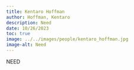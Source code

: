 ```yaml
---
title: Kentaro Hoffman
author: Hoffman, Kentaro
description: Need  
date: 10/26/2023
toc: true
image: ../../images/people/kentaro_hoffman.jpg
image-alt: Need
---
```

NEED
